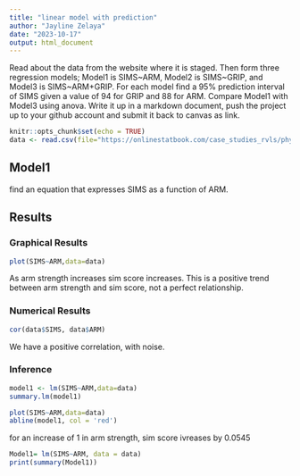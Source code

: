 ```yaml
---
title: "linear model with prediction"
author: "Jayline Zelaya"
date: "2023-10-17"
output: html_document
---
```


Read about the data from the website where it is staged.  Then form three regression models; Model1 is SIMS~ARM, Model2 is SIMS~GRIP, and Model3 is SIMS~ARM+GRIP. For each model find a 95% prediction interval of SIMS given a value of 94  for GRIP and 88 for ARM. Compare Model1 with Model3 using anova. Write it up in a markdown document, push the project up to your github account and submit it back to canvas as link. 


```r
knitr::opts_chunk$set(echo = TRUE)
data <- read.csv(file="https://onlinestatbook.com/case_studies_rvls/physical_strength/data.txt",sep="",header=TRUE)  
```




## Model1
find an equation that expresses SIMS as a function of ARM.


## Results

### Graphical Results

```r
plot(SIMS~ARM,data=data)
```


As arm strength increases sim score increases. This is a positive trend between arm strength and sim score, not a perfect relationship.



### Numerical Results


```r
cor(data$SIMS, data$ARM)
```


We have a positive correlation, with noise.


### Inference


```r
model1 <- lm(SIMS~ARM,data=data)
summary.lm(model1)
```

```r
plot(SIMS~ARM,data=data)
abline(model1, col = 'red')
```


for an increase of 1 in arm strength, sim score ivreases by 0.0545


```r
Model1= lm(SIMS~ARM, data = data)
print(summary(Model1))
```



